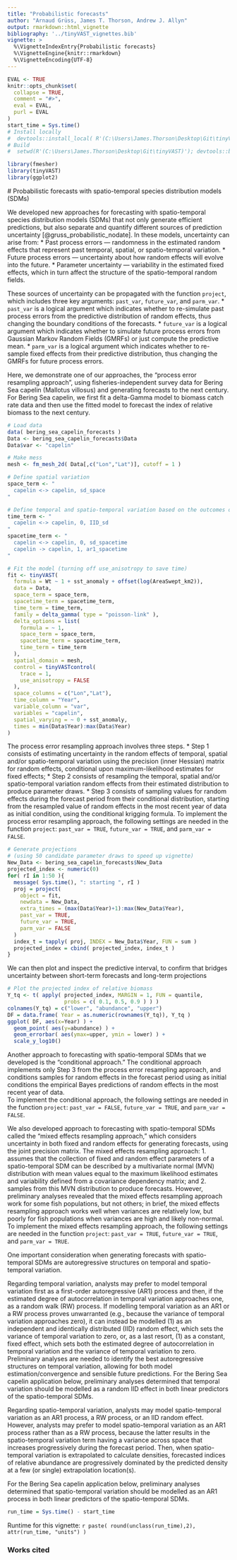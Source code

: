 ```yaml
---
title: "Probabilistic forecasts"
author: "Arnaud Grüss, James T. Thorson, Andrew J. Allyn"
output: rmarkdown::html_vignette
bibliography: '../tinyVAST_vignettes.bib'
vignette: >
  %\VignetteIndexEntry{Probabilistic forecasts}
  %\VignetteEngine{knitr::rmarkdown}
  %\VignetteEncoding{UTF-8}
---
```


```r
EVAL <- TRUE
knitr::opts_chunk$set(
  collapse = TRUE,
  comment = "#>",
  eval = EVAL,
  purl = EVAL
)
start_time = Sys.time()
# Install locally
#  devtools::install_local( R'(C:\Users\James.Thorson\Desktop\Git\tinyVAST)', force=TRUE )
# Build
#  setwd(R'(C:\Users\James.Thorson\Desktop\Git\tinyVAST)'); devtools::build_rmd("vignettes/probabilitistic forecasts.Rmd"); rmarkdown::render( "vignettes/probabilitistic forecasts.Rmd", rmarkdown::pdf_document())
```

```r
library(fmesher)
library(tinyVAST)
library(ggplot2)
```

 # Probabilistic forecasts with spatio-temporal species distribution models (SDMs)

We developed new approaches for forecasting with spatio-temporal species distribution models (SDMs) that not only generate efficient predictions, but also separate and quantify different sources of prediction uncertainty [@gruss_probabilistic_nodate]. In these models, uncertainty can arise from:
*	Past process errors — randomness in the estimated random effects that represent past temporal, spatial, or spatio-temporal variation.
*	Future process errors — uncertainty about how random effects will evolve into the future.
*	Parameter uncertainty — variability in the estimated fixed effects, which in turn affect the structure of the spatio-temporal random fields.

These sources of uncertainty can be propagated with the function `project`, which includes three key arguments: `past_var`, `future_var`, and `parm_var`.
* `past_var` is a logical argument which indicates whether to re-simulate past process errors from the predictive distribution of random effects, thus changing the boundary conditions of the forecasts. 
* `future_var` is a logical argument which indicates whether to simulate future process errors from Gaussian Markov Random Fields (GMRFs) or just compute the predictive mean. 
* `parm_var` is a logical argument which indicates whether to re-sample fixed effects from their predictive distribution, thus changing the GMRFs for future process errors.

Here, we demonstrate one of our approaches, the "process error resampling approach", using fisheries-independent survey data for Bering Sea capelin (Mallotus villosus) and generating forecasts to the next century. 
For Bering Sea capelin, we first fit a delta-Gamma model to biomass catch rate data and then use the fitted model to forecast the index of relative biomass to the next century.   

```r
# Load data
data( bering_sea_capelin_forecasts )
Data <- bering_sea_capelin_forecasts$Data 
Data$var <- "capelin"

# Make mess
mesh <- fm_mesh_2d( Data[,c("Lon","Lat")], cutoff = 1 )

# Define spatial variation
space_term <- "
  capelin <-> capelin, sd_space
"

# Define temporal and spatio-temporal variation based on the outcomes of preliminary analyses
time_term <- "
  capelin <-> capelin, 0, IID_sd
"
spacetime_term <- "
  capelin <-> capelin, 0, sd_spacetime
  capelin -> capelin, 1, ar1_spacetime
"

# Fit the model (turning off use_anisotropy to save time)
fit <- tinyVAST(
  formula = Wt ~ 1 + sst_anomaly + offset(log(AreaSwept_km2)),
  data = Data,
  space_term = space_term,
  spacetime_term = spacetime_term,
  time_term = time_term,
  family = delta_gamma( type = "poisson-link" ),
  delta_options = list(
    formula = ~ 1,
    space_term = space_term,
    spacetime_term = spacetime_term,
    time_term = time_term
  ),
  spatial_domain = mesh,
  control = tinyVASTcontrol(
    trace = 1,
    use_anisotropy = FALSE
  ),
  space_columns = c("Lon","Lat"),
  time_column = "Year",
  variable_column = "var",
  variables = "capelin",
  spatial_varying = ~ 0 + sst_anomaly,
  times = min(Data$Year):max(Data$Year)
)
```

The process error resampling approach involves three steps. 
* Step 1 consists of estimating uncertainty in the random effects of temporal, spatial and/or spatio-temporal variation using the precision (inner Hessian) matrix for random effects, conditional upon maximum-likelihood estimates for fixed effects; 
* Step 2 consists of resampling the temporal, spatial and/or spatio-temporal variation random effects from their estimated distribution to produce parameter draws. 
* Step 3 consists of sampling values for random effects during the forecast period from their conditional distribution, starting from the resampled value of random effects in the most recent year of data as initial condition, using the conditional krigging formula.
To implement the process error resampling approach, the following settings are needed in the function `project`: `past_var = TRUE`, `future_var = TRUE`, and `parm_var = FALSE`.

```r
# Generate projections 
# (using 50 candidate parameter draws to speed up vignette)
New_Data <- bering_sea_capelin_forecasts$New_Data
projected_index <- numeric(0)
for( rI in 1:50 ){ 
  message( Sys.time(), ": starting ", rI )
  proj = project(
    object = fit,
    newdata = New_Data,
    extra_times = (max(Data$Year)+1):max(New_Data$Year),
    past_var = TRUE,
    future_var = TRUE,
    parm_var = FALSE
  )
  index_t = tapply( proj, INDEX = New_Data$Year, FUN = sum )
  projected_index = cbind( projected_index, index_t )
}
```

We can then plot and inspect the predictive interval, to confirm that bridges uncertainty between short-term forecasts and long-term projections 

```r
# Plot the projected index of relative biomass
Y_tq <- t( apply( projected_index, MARGIN = 1, FUN = quantile, 
                  probs = c( 0.1, 0.5, 0.9 ) ) )
colnames(Y_tq) = c("lower", "abundance", "upper")
DF = data.frame( Year = as.numeric(rownames(Y_tq)), Y_tq ) 
ggplot( DF, aes(x=Year) ) + 
  geom_point( aes(y=abundance) ) + 
  geom_errorbar( aes(ymax=upper, ymin = lower) ) + 
  scale_y_log10()

```

Another approach to forecasting with spatio-temporal SDMs that we developed is the “conditional approach.” 
The conditional approach implements only Step 3 from the process error resampling approach, and conditions samples for random effects in the forecast period using as initial conditions the empirical Bayes predictions of random effects in the most recent year of data.  
To implement the conditional approach, the following settings are needed in the function `project`: `past_var = FALSE`, `future_var = TRUE`, and `parm_var = FALSE`.

We also developed approach to forecasting with spatio-temporal SDMs called the "mixed effects resampling approach," which considers uncertainty in both fixed and random effects for generating forecasts, using the joint precision matrix. 
The mixed effects resampling approach: 
1.  assumes that the collection of fixed and random effect parameters of a spatio-temporal SDM can be described by a multivariate normal (MVN) distribution with mean values equal to the maximum likelihood estimates and variability defined from a covariance dependency matrix; and
2. samples from this MVN distribution to produce forecasts. 
However, preliminary analyses revealed that the mixed effects resampling approach work for some fish populations, but not others; in brief, the mixed effects resampling approach works well when variances are relatively low, but poorly for fish populations when variances are high and likely non-normal. 
To implement the mixed effects resampling approach, the following settings are needed in the function `project`: `past_var = TRUE`, `future_var = TRUE`, and `parm_var = TRUE`.

One important consideration when generating forecasts with spatio-temporal SDMs are autoregressive structures on temporal and spatio-temporal variation. 

Regarding temporal variation, analysts may prefer to model temporal variation first as a first-order autoregressive (AR1) process and then, if the estimated degree of autocorrelation in temporal variation approaches one, as a random walk (RW) process. 
If modelling temporal variation as an AR1 or a RW process proves unwarranted (e.g., because the variance of temporal variation approaches zero), it can instead be modelled (1) as an independent and identically distributed (IID) random effect, which sets the variance of temporal variation to zero, or, as a last resort, (1) as a constant, fixed effect, which sets both the estimated degree of autocorrelation in temporal variation and the variance of temporal variation to zero.
Preliminary analyses are needed to identify the best autoregressive structures on temporal variation, allowing for both model estimation/convergence and sensible future predictions. 
For the Bering Sea capelin application below, preliminary analyses determined that temporal variation should be modelled as a random IID effect in both linear predictors of the spatio-temporal SDMs. 

Regarding spatio-temporal variation, analysts may model spatio-temporal variation as an AR1 process, a RW process, or an IID random effect.
However, analysts may prefer to model spatio-temporal variation as an AR1 process rather than as a RW process, because the latter results in the spatio-temporal variation term having a variance across space that increases progressively during the forecast period. Then, when spatio-temporal variation is extrapolated to calculate densities, forecasted indices of relative abundance are progressively dominated by the predicted density at a few (or single) extrapolation location(s). 

For the Bering Sea capelin application below, preliminary analyses determined that spatio-temporal variation should be modelled as an AR1 process in both linear predictors of the spatio-temporal SDMs. 

```r
run_time = Sys.time() - start_time
```
Runtime for this vignette: `r paste( round(unclass(run_time),2), attr(run_time, "units") )`

### Works cited